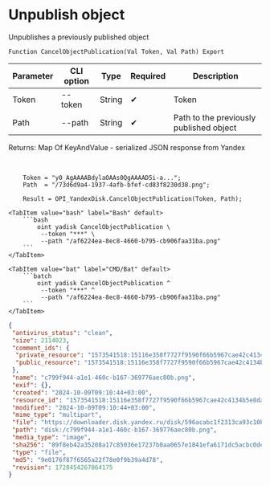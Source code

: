 ﻿---
sidebar_position: 2
---


# Unpublish object
 Unpublishes a previously published object



`Function CancelObjectPublication(Val Token, Val Path) Export`

  | Parameter | CLI option | Type | Required | Description |
  |-|-|-|-|-|
  | Token | --token | String | &#x2714; | Token |
  | Path | --path | String | &#x2714; | Path to the previously published object |

  
  Returns:  Map Of KeyAndValue - serialized JSON response from Yandex

<br/>




```bsl title="1C:Enterprise/OneScript code example"
    Token = "y0_AgAAAABdylaOAAs0QgAAAAD5i-a...";
    Path  = "/73d6d9a4-1937-4afb-bfef-cd83f8230d38.png";

    Result = OPI_YandexDisk.CancelObjectPublication(Token, Path);
```
 

 <Tabs>
  
    <TabItem value="bash" label="Bash" default>
        ```bash
            oint yadisk CancelObjectPublication \
             --token "***" \
             --path "/af6224ea-8ec8-4660-b795-cb906faa31ba.png"
        ```
    </TabItem>
  
    <TabItem value="bat" label="CMD/Bat" default>
        ```batch
            oint yadisk CancelObjectPublication ^
             --token "***" ^
             --path "/af6224ea-8ec8-4660-b795-cb906faa31ba.png"
        ```
    </TabItem>
</Tabs>


```json title="Result"
{
 "antivirus_status": "clean",
 "size": 2114023,
 "comment_ids": {
  "private_resource": "1573541518:15116e358f7727f9590f66b5967cae42c4134b5e8dafc5a4acba41a51258d715",
  "public_resource": "1573541518:15116e358f7727f9590f66b5967cae42c4134b5e8dafc5a4acba41a51258d715"
 },
 "name": "c799f944-a1e1-460c-b167-369776aec80b.png",
 "exif": {},
 "created": "2024-10-09T09:10:44+03:00",
 "resource_id": "1573541518:15116e358f7727f9590f66b5967cae42c4134b5e8dafc5a4acba41a51258d715",
 "modified": "2024-10-09T09:10:44+03:00",
 "mime_type": "multipart",
 "file": "https://downloader.disk.yandex.ru/disk/596acabc1f2313ca93c10b6ed762e2fa6fd47c0a0cae164b0d936e6ad7cbff0e/670656bc/gwThwhLBKYvLhQCNnqAHikawF6ofeh69S2Q-9g1T5IGPQ-vmmg5ho0UNlym1cYvMYt55yWUwrNHLEwnJN27VGg%3D%3D?uid=1573541518&filename=c799f944-a1e1-460c-b167-369776aec80b.png&disposition=attachment&hash=&limit=0&content_type=multipart&owner_uid=1573541518&fsize=2114023&hid=03d7263840468e281bd0b238a26e7d0d&media_type=image&tknv=v2&etag=9e0176f87f6565a22f78e0f9b39a4d78",
 "path": "disk:/c799f944-a1e1-460c-b167-369776aec80b.png",
 "media_type": "image",
 "sha256": "89f8eb42a35208a17c85036e17237b0aa0657e1841efa6171dc5acbc0dea9e18",
 "type": "file",
 "md5": "9e0176f87f6565a22f78e0f9b39a4d78",
 "revision": 1728454267864175
}
```

